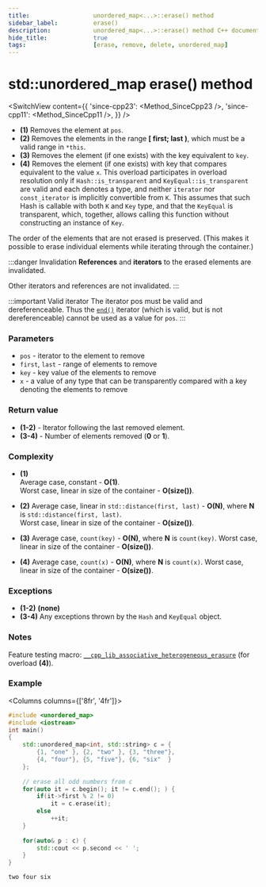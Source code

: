 ```yaml
---
title:					unordered_map<...>::erase() method
sidebar_label:			erase()
description:			unordered_map<...>::erase() method C++ documentation
hide_title:				true
tags:					[erase, remove, delete, unordered_map]
---
```



<!----------------- Codes ---------------------->

<!-- erase() -->

# std::unordered_map erase() method

<SwitchView content={{
    'since-cpp23': <Method_SinceCpp23 />,
    'since-cpp11': <Method_SinceCpp11 />,
    }} />

 - **(1)** Removes the element at `pos`.
 - **(2)** Removes the elements in the range **[ first; last )**, which must be a valid range in `*this`.
 - **(3)** Removes the element (if one exists) with the key equivalent to `key`.
 - **(4)** Removes the element (if one exists) with key that compares equivalent to the value `x`.
   This overload participates in overload resolution only if `Hash::is_transparent` and `KeyEqual::is_transparent` are valid and each denotes a type,
   and neither `iterator` nor `const_iterator` is implicitly convertible from `K`.
   This assumes that such Hash is callable with both `K` and `Key` type, and that the `KeyEqual` is transparent, which, together, allows calling this function without constructing an instance of `Key`.


The order of the elements that are not erased is preserved.
(This makes it possible to erase individual elements while iterating through the container.)

:::danger Invalidation
**References** and **iterators** to the erased elements are invalidated.

Other iterators and references are not invalidated.
:::

:::important Valid iterator
The iterator pos must be valid and dereferenceable. Thus the [`end()`](/docs/std/containers/unordered_map/erase) iterator (which is valid, but is not dereferenceable) cannot be used as a value for `pos`.
:::

### Parameters

 - `pos` - iterator to the element to remove
 - `first`, `last` - range of elements to remove
 - `key` - key value of the elements to remove
 - `x` - a value of any type that can be transparently compared with a key denoting the elements to remove

### Return value

 - **(1-2)** - Iterator following the last removed element.
 - **(3-4)** - Number of elements removed (**0** or **1**).

### Complexity

 - **(1)**  
	Average case, constant - **O(1)**.  
	Worst case, linear in size of the container - **O(size())**.

 - **(2)** 
	Average case, linear in `std::distance(first, last)` - **O(N)**, where **N** is `std::distance(first, last)`.  
	Worst case, linear in size of the container - **O(size())**.

 - **(3)** 
	Average case, `count(key)` - **O(N)**, where **N** is `count(key)`.
	Worst case, linear in size of the container - **O(size())**.

 - **(4)** 
	Average case, `count(x)` - **O(N)**, where **N** is `count(x)`.
	Worst case, linear in size of the container - **O(size())**.

### Exceptions

 - **(1-2)** **(none)**
 - **(3-4)** Any exceptions thrown by the `Hash` and `KeyEqual` object.

### Notes

Feature testing macro: [`__cpp_lib_associative_heterogeneous_erasure`](#) (for overload **(4)**).

### Example

<Columns columns={['8fr', '4fr']}>
<div>

```cpp title='Main.cpp' showLineNumbers
#include <unordered_map>
#include <iostream>
int main()
{
    std::unordered_map<int, std::string> c = {
        {1, "one" }, {2, "two" }, {3, "three"},
        {4, "four"}, {5, "five"}, {6, "six"  }
    };
 
    // erase all odd numbers from c
    for(auto it = c.begin(); it != c.end(); ) {
        if(it->first % 2 != 0)
            it = c.erase(it);
        else
            ++it;
    }
 
    for(auto& p : c) {
        std::cout << p.second << ' ';
    }
}
```

</div>
<div>

```plaintext title="Possible output"
two four six
```

</div>
</Columns>
